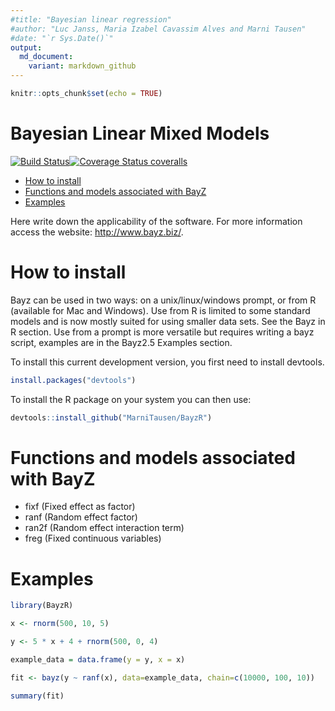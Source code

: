 ```yaml
---
#title: "Bayesian linear regression"
#author: "Luc Janss, Maria Izabel Cavassim Alves and Marni Tausen"
#date: "`r Sys.Date()`"
output:
  md_document:
    variant: markdown_github
---
```


```r
knitr::opts_chunk$set(echo = TRUE)
```

# Bayesian Linear Mixed Models
[![Build Status](https://travis-ci.org/MarniTausen/BayzR.svg?branch=master)](https://travis-ci.org/MarniTausen/BayzR)[![Coverage Status coveralls](https://coveralls.io/repos/github/MarniTausen/BayzR/badge.svg?branch=master)](https://coveralls.io/github/MarniTausen/BayzR?branch=master)

-   [How to install](#how-to-install)
-   [Functions and models associated with BayZ](#functions-and-models-associated-with-bayz)
-   [Examples](#examples)

Here write down the applicability of the software. For more information access the website: <http://www.bayz.biz/>.


# How to install
Bayz can be used in two ways: on a unix/linux/windows prompt, or from
R (available for Mac and Windows). Use from R is limited to some
standard models and is now mostly suited for using smaller data
sets. See the Bayz in R section. Use from a prompt is more versatile
but requires writing a bayz script, examples are in the Bayz2.5
Examples section.


To install this current development version, you first need to install devtools.
```r
install.packages("devtools")
```

To install the R package on your system you can then use:
```r
devtools::install_github("MarniTausen/BayzR")
```

# Functions and models associated with BayZ

- fixf (Fixed effect as factor)
- ranf (Random effect factor)
- ran2f (Random effect interaction term)
- freg (Fixed continuous variables)

# Examples

```r

library(BayzR)

x <- rnorm(500, 10, 5)

y <- 5 * x + 4 + rnorm(500, 0, 4)

example_data = data.frame(y = y, x = x)

fit <- bayz(y ~ ranf(x), data=example_data, chain=c(10000, 100, 10))

summary(fit)

```
